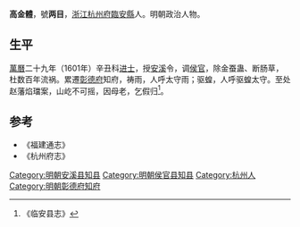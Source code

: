 '''高金體'''，號'''两目'''，[[浙江|浙江]][[杭州府|杭州府]][[臨安縣|臨安縣]]人。明朝政治人物。

==生平==
[[萬曆|萬曆]]二十九年（1601年）辛丑科[[进士|进士]]，授[[安溪|安溪]]令，调[[侯官|侯官]]，除金蚕蛊、断肠草，杜数百年流祸。累遷[[彰德府|彰德府]]知府，祷雨，人呼太守雨；驱蝗，人呼驱蝗太守。至处赵藩焰璫案，山屹不可摇，因母老，乞假归<ref>《临安县志》</ref>。

==参考==
{{reflist}}
*《福建通志》
*《杭州府志》

{{start box}}
{{s-off}}
{{s-before|[[岳儲精|岳儲精]]}}
{{s-title|明朝彰德府知府|萬曆年間}}
{{s-after|[[李燁然|李燁然]]}}
{{end box}}

{{明朝人物小作品}}
{{萬曆二十九年辛丑科殿試金榜}}
{{DEFAULTSORT:Gao高}}

[[Category:明朝安溪县知县|Category:明朝安溪县知县]]
[[Category:明朝侯官县知县|Category:明朝侯官县知县]]
[[Category:杭州人|Category:杭州人]]
[[Category:明朝彰德府知府|Category:明朝彰德府知府]]